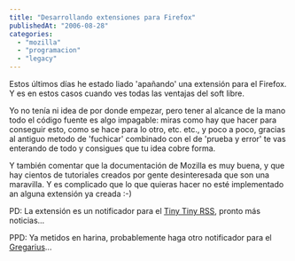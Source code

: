 ```yaml
---
title: "Desarrollando extensiones para Firefox"
publishedAt: "2006-08-28"
categories: 
  - "mozilla"
  - "programacion"
  - "legacy"
---
```


Estos últimos días he estado liado 'apañando' una extensión para el Firefox. Y es en estos casos cuando ves todas las ventajas del soft libre.

Yo no tenía ni idea de por donde empezar, pero tener al alcance de la mano todo el código fuente es algo impagable: miras como hay que hacer para conseguir esto, como se hace para lo otro, etc. etc., y poco a poco, gracias al antiguo metodo de 'fuchicar' combinado con el de 'prueba y error' te vas enterando de todo y consigues que tu idea cobre forma.

Y también comentar que la documentación de Mozilla es muy buena, y que hay cientos de tutoriales creados por gente desinteresada que son una maravilla. Y es complicado que lo que quieras hacer no esté implementado an alguna extensión ya creada :-)

PD: La extensión es un notificador para el [Tiny Tiny RSS](http://tt-rss.spb.ru/), pronto más noticias...

PPD: Ya metidos en harina, probablemente haga otro notificador para el [Gregarius](http://gregarius.net/)...
